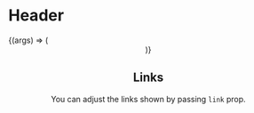 

<Meta title="Organisms | Header" component={Header} />

# Header

<Preview>
  <Story
    name="Basic"
    args={{
      links: [
        { name: 'Home', link: '/' },
        { name: 'Blog', link: '/blog' },
        { name: 'Tags', link: '/tag' },
        { name: 'Uses', link: '/uses' },
      ],
    }}
  >
    {(args) => (
      <ThemeProvider>
        <Header {...args} />
      </ThemeProvider>
    )}
  </Story>
</Preview>

<Props story="Basic" />

## Links

You can adjust the links shown by passing `link` prop.

<Preview>
  <Story name="Links">
    <ThemeProvider>
      <Header
        links={[
          { name: '🏠️ Home', link: '/' },
          { name: '✍️ Blog', link: '/blog/' },
          { name: '🔖 Tags', link: '/tag/' },
          { name: '🧮️ Stats', link: '/stats/' },
          { name: '📋 Uses', link: '/uses/' },
        ]}
      />
    </ThemeProvider>
  </Story>
</Preview>
